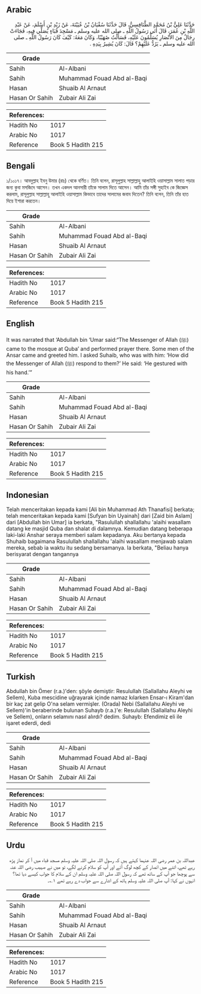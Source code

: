 ## Arabic


<div dir="rtl" lang="ar" style={{fontSize:'larger',backgroundColor:'#f8f9fa',padding:20}}>
حَدَّثَنَا عَلِيُّ بْنُ مُحَمَّدٍ الطَّنَافِسِيُّ، قَالَ حَدَّثَنَا سُفْيَانُ بْنُ عُيَيْنَةَ، عَنْ زَيْدِ بْنِ أَسْلَمَ، عَنْ عَبْدِ اللَّهِ بْنِ عُمَرَ، قَالَ أَتَى رَسُولُ اللَّهِ ـ صلى الله عليه وسلم ـ مَسْجِدَ قُبَاءٍ يُصَلِّي فِيهِ، فَجَاءَتْ رِجَالٌ مِنَ الأَنْصَارِ يُسَلِّمُونَ عَلَيْهِ، فَسَأَلْتُ صُهَيْبًا، وَكَانَ مَعَهُ: كَيْفَ كَانَ رَسُولُ اللَّهِ ـ صلى الله عليه وسلم ـ يَرُدُّ عَلَيْهِمْ؟ قَالَ: كَانَ يُشِيرُ بِيَدِهِ ‏.‏
</div>
<div style={{backgroundColor:'#f8f9fa',padding:20, marginBottom: 10}}><table> <thead> <tr> <th>Grade</th> <th></th> </tr> </thead> <tbody> <tr><td>Sahih</td><td>Al-Albani</td></tr><tr><td>Sahih</td><td>Muhammad Fouad Abd al-Baqi</td></tr><tr><td>Hasan</td><td>Shuaib Al Arnaut</td></tr><tr><td>Hasan Or Sahih</td><td>Zubair Ali Zai</td></tr></tbody></table><table> <thead> <tr> <th>References:</th> <th></th> </tr> </thead> <tbody><tr><td>Hadith No</td><td>1017</td></tr><tr><td>Arabic No</td><td>1017</td></tr><tr><td>Reference</td><td>Book 5 Hadith 215</td></tr></tbody></table></div>

## Bengali


<div dir="ltr" lang="bn" style={{fontSize:'larger',backgroundColor:'#f8f9fa',padding:20}}>
১/১০১৭। আবদুল্লাহ ইবনু উমার (রাঃ) থেকে বর্ণিত। তিনি বলেন, রাসূলুল্লাহ সাল্লাল্লাহু আলাইহি ওয়াসাল্লাম সালাত পড়ার জন্য কুবা মসজিদে আসেন। তখন একদল আনসারী তাঁকে সালাম দিতে আসেন। আমি তাঁর সঙ্গী সুহাইব কে জিজ্ঞেস করলাম, রাসূলুল্লাহ সাল্লাল্লাহু আলাইহি ওয়াসাল্লাম কিভাবে তাদের সালামের জবাব দিতেন? তিনি বলেন, তিনি তাঁর হাত দিয়ে ইশারা করতেন।
</div>
<div style={{backgroundColor:'#f8f9fa',padding:20, marginBottom: 10}}><table> <thead> <tr> <th>Grade</th> <th></th> </tr> </thead> <tbody> <tr><td>Sahih</td><td>Al-Albani</td></tr><tr><td>Sahih</td><td>Muhammad Fouad Abd al-Baqi</td></tr><tr><td>Hasan</td><td>Shuaib Al Arnaut</td></tr><tr><td>Hasan Or Sahih</td><td>Zubair Ali Zai</td></tr></tbody></table><table> <thead> <tr> <th>References:</th> <th></th> </tr> </thead> <tbody><tr><td>Hadith No</td><td>1017</td></tr><tr><td>Arabic No</td><td>1017</td></tr><tr><td>Reference</td><td>Book 5 Hadith 215</td></tr></tbody></table></div>

## English


<div dir="ltr" lang="en" style={{fontSize:'larger',backgroundColor:'#f8f9fa',padding:20}}>
It was narrated that ‘Abdullah bin ‘Umar said:“The Messenger of Allah (ﷺ) came to the mosque at Quba’ and performed prayer there. Some men of the Ansar came and greeted him. I asked Suhaib, who was with him: ‘How did the Messenger of Allah (ﷺ) respond to them?’ He said: ‘He gestured with his hand.’”
</div>
<div style={{backgroundColor:'#f8f9fa',padding:20, marginBottom: 10}}><table> <thead> <tr> <th>Grade</th> <th></th> </tr> </thead> <tbody> <tr><td>Sahih</td><td>Al-Albani</td></tr><tr><td>Sahih</td><td>Muhammad Fouad Abd al-Baqi</td></tr><tr><td>Hasan</td><td>Shuaib Al Arnaut</td></tr><tr><td>Hasan Or Sahih</td><td>Zubair Ali Zai</td></tr></tbody></table><table> <thead> <tr> <th>References:</th> <th></th> </tr> </thead> <tbody><tr><td>Hadith No</td><td>1017</td></tr><tr><td>Arabic No</td><td>1017</td></tr><tr><td>Reference</td><td>Book 5 Hadith 215</td></tr></tbody></table></div>

## Indonesian


<div dir="ltr" lang="id" style={{fontSize:'larger',backgroundColor:'#f8f9fa',padding:20}}>
Telah menceritakan kepada kami [Ali bin Muhammad Ath Thanafisi] berkata; telah menceritakan kepada kami [Sufyan bin Uyainah] dari [Zaid bin Aslam] dari [Abdullah bin Umar] ia berkata, "Rasulullah shallallahu 'alaihi wasallam datang ke masjid Quba dan shalat di dalamnya. Kemudian datang beberapa laki-laki Anshar seraya memberi salam kepadanya. Aku bertanya kepada Shuhaib bagaimana Rasulullah shallallahu 'alaihi wasallam menjawab salam mereka, sebab ia waktu itu sedang bersamanya. Ia berkata, "Beliau hanya berisyarat dengan tangannya
</div>
<div style={{backgroundColor:'#f8f9fa',padding:20, marginBottom: 10}}><table> <thead> <tr> <th>Grade</th> <th></th> </tr> </thead> <tbody> <tr><td>Sahih</td><td>Al-Albani</td></tr><tr><td>Sahih</td><td>Muhammad Fouad Abd al-Baqi</td></tr><tr><td>Hasan</td><td>Shuaib Al Arnaut</td></tr><tr><td>Hasan Or Sahih</td><td>Zubair Ali Zai</td></tr></tbody></table><table> <thead> <tr> <th>References:</th> <th></th> </tr> </thead> <tbody><tr><td>Hadith No</td><td>1017</td></tr><tr><td>Arabic No</td><td>1017</td></tr><tr><td>Reference</td><td>Book 5 Hadith 215</td></tr></tbody></table></div>

## Turkish


<div dir="ltr" lang="tr" style={{fontSize:'larger',backgroundColor:'#f8f9fa',padding:20}}>
Abdullah bin Ömer (r.a.)'den: şöyle demiştir: Resulullah (Sallallahu Aleyhi ve Sellem), Kuba mescidine uğrayarak içinde namaz kılarken Ensar-ı Kiram'dan bir kaç zat gelip O'na selam vermişler. (Orada) Nebi (Sallallahu Aleyhi ve Sellem)'in beraberinde bulunan Suhayb (r.a.)'e: Resulullah (Sallallahu Aleyhi ve Sellem), onların selamını nasıl alırdı? dedim. Suhayb: Efendimiz eli ile işaret ederdi, dedi
</div>
<div style={{backgroundColor:'#f8f9fa',padding:20, marginBottom: 10}}><table> <thead> <tr> <th>Grade</th> <th></th> </tr> </thead> <tbody> <tr><td>Sahih</td><td>Al-Albani</td></tr><tr><td>Sahih</td><td>Muhammad Fouad Abd al-Baqi</td></tr><tr><td>Hasan</td><td>Shuaib Al Arnaut</td></tr><tr><td>Hasan Or Sahih</td><td>Zubair Ali Zai</td></tr></tbody></table><table> <thead> <tr> <th>References:</th> <th></th> </tr> </thead> <tbody><tr><td>Hadith No</td><td>1017</td></tr><tr><td>Arabic No</td><td>1017</td></tr><tr><td>Reference</td><td>Book 5 Hadith 215</td></tr></tbody></table></div>

## Urdu


<div dir="rtl" lang="ur" style={{fontSize:'larger',backgroundColor:'#f8f9fa',padding:20}}>
عبداللہ بن عمر رضی اللہ عنہما کہتے ہیں کہ رسول اللہ صلی اللہ علیہ وسلم مسجد قباء میں آ کر نماز پڑھ رہے تھے، اتنے میں انصار کے کچھ لوگ آئے اور آپ کو سلام کرنے لگے، تو میں نے صہیب رضی اللہ عنہ سے پوچھا جو آپ کے ساتھ تھے کہ رسول اللہ صلی اللہ علیہ وسلم ان کے سلام کا جواب کیسے دیا تھا؟ انہوں نے کہا: آپ صلی اللہ علیہ وسلم ہاتھ کے اشارے سے جواب دے رہے تھے ۱؎۔
</div>
<div style={{backgroundColor:'#f8f9fa',padding:20, marginBottom: 10}}><table> <thead> <tr> <th>Grade</th> <th></th> </tr> </thead> <tbody> <tr><td>Sahih</td><td>Al-Albani</td></tr><tr><td>Sahih</td><td>Muhammad Fouad Abd al-Baqi</td></tr><tr><td>Hasan</td><td>Shuaib Al Arnaut</td></tr><tr><td>Hasan Or Sahih</td><td>Zubair Ali Zai</td></tr></tbody></table><table> <thead> <tr> <th>References:</th> <th></th> </tr> </thead> <tbody><tr><td>Hadith No</td><td>1017</td></tr><tr><td>Arabic No</td><td>1017</td></tr><tr><td>Reference</td><td>Book 5 Hadith 215</td></tr></tbody></table></div>